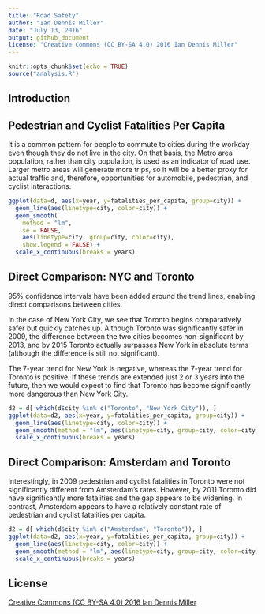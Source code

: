 ```yaml
---
title: "Road Safety"
author: "Ian Dennis Miller"
date: "July 13, 2016"
output: github_document
license: "Creative Commons (CC BY-SA 4.0) 2016 Ian Dennis Miller"
---
```


```r
knitr::opts_chunk$set(echo = TRUE)
source("analysis.R")
```

## Introduction

## Pedestrian and Cyclist Fatalities Per Capita

It is a common pattern for people to commute to cities during the workday even though they do not live in the city.  On that basis, the Metro area population, rather than city population, is used as an indicator of road use.  Larger metro areas will generate more trips, so it will be a better proxy for actual traffic and, therefore, opportunities for automobile, pedestrian, and cyclist interactions.

```r
ggplot(data=d, aes(x=year, y=fatalities_per_capita, group=city)) +
  geom_line(aes(linetype=city, color=city)) +
  geom_smooth(
    method = "lm",
    se = FALSE,
    aes(linetype=city, group=city, color=city),
    show.legend = FALSE) +
  scale_x_continuous(breaks = years)
```

## Direct Comparison: NYC and Toronto

95% confidence intervals have been added around the trend lines, enabling direct comparisons between cities.

In the case of New York City, we see that Toronto begins comparatively safer but quickly catches up.  Although Toronto was significantly safer in 2009, the difference between the two cities becomes non-significant by 2013, and by 2015 Toronto actually surpasses New York in absolute terms (although the difference is still not significant).

The 7-year trend for New York is negative, whereas the 7-year trend for Toronto is positive.  If these trends are extended just 2 or 3 years into the future, then we would expect to find that Toronto has become significantly more dangerous than New York City.

```r
d2 = d[ which(d$city %in% c("Toronto", "New York City")), ]
ggplot(data=d2, aes(x=year, y=fatalities_per_capita, group=city)) +
  geom_line(aes(linetype=city, color=city)) +
  geom_smooth(method = "lm", aes(linetype=city, group=city, color=city), show.legend = FALSE) +
  scale_x_continuous(breaks = years)
```

## Direct Comparison: Amsterdam and Toronto

Interestingly, in 2009 pedestrian and cyclist fatalities in Toronto were not significantly different from Amsterdam's rates.  However, by 2011 Toronto did have significantly more fatalities and the gap appears to be widening.  In contrast, Amsterdam appears to have a relatively constant rate of pedestrian and cyclist fatalities per capita.

```r
d2 = d[ which(d$city %in% c("Amsterdam", "Toronto")), ]
ggplot(data=d2, aes(x=year, y=fatalities_per_capita, group=city)) +
  geom_line(aes(linetype=city, color=city)) +
  geom_smooth(method = "lm", aes(linetype=city, group=city, color=city), show.legend = FALSE) +
  scale_x_continuous(breaks = years)
```

## License

[Creative Commons (CC BY-SA 4.0) 2016 Ian Dennis Miller](https://creativecommons.org/licenses/by-sa/4.0/)
